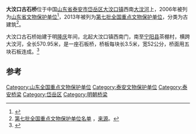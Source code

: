 {{coord|35|56|47|N|117|05|46|E|scale:10000|display=title}}
{{文物保护单位
| 级别 = 全国
| 省区市 = 山东省
| 图片 = 大汶口古石桥龙头.jpg
| 名称 = 大汶口古石桥
| 编号 = 7-1152-3-450
| 分类 = 古建筑
| 时代 = 明
| 所在 = [[山东省|山东省]][[泰安市|泰安市]][[岱岳区|岱岳区]]
| 登录 = 2013年3月5日
}}
'''大汶口古石桥'''位于中国[[山东省|山东省]][[泰安市|泰安市]][[岱岳区|岱岳区]][[大汶口镇|大汶口镇]]西南[[大汶河|大汶河]]上，2006年被列为[[山东省文物保护单位|山东省文物保护单位]]<ref>{{cite news |title=山东省人民政府关于公布第三批省级文物保护单位名单的通知（鲁政发[2006]136号） |url=http://www.fsou.com/html/text/lar/168947/16894736.html |accessdate=2012-05-13 |newspaper=法搜 |deadurl=yes |archiveurl=https://web.archive.org/web/20130928120327/http://www.fsou.com/html/text/lar/168947/16894736.html |archivedate=2013-09-28 }}</ref>，2013年被列为[[第七批全国重点文物保护单位|第七批全国重点文物保护单位]]，分类为古建筑<ref>[http://www.ncha.gov.cn/Portals/0/download/dqpqgzdwwbhdw.pdf 第七批全国重点文物保护单位名单] {{Wayback|url=http://www.ncha.gov.cn/Portals/0/download/dqpqgzdwwbhdw.pdf |date=20210611021942 }} ，[https://web.archive.org/web/20130607035437/http://www.sach.gov.cn/tabid/96/InfoID/39229/frtid/134/Default.aspx 来源]。</ref>。

大汶口古石桥始建于明[[隆庆_(明朝)|隆庆]]年间，北起大汶口镇西南门，南至[[宁阳县|宁阳县]]茶棚村，横跨大汶河，全长570.95米，是一座石板桥，桥板每块长3.5米，宽52公分，桥面用五块石板连成。<ref>{{Cite web |url=http://www.sgyglxs.com/html/news/483.Html |title=大汶口古石桥、萧大亨墓地石刻被评为“国保”级文物 |accessdate=2015-08-09 |archive-date=2016-03-04 |archive-url=https://web.archive.org/web/20160304105220/http://www.sgyglxs.com/html/news/483.Html |dead-url=no }}</ref>

== 参考 ==
{{reflist}}
{{山东小作品}}
{{泰安市境内的山东省文物保护单位}}
{{泰安市主题|state=expanded}}

{{DEFAULTSORT:D}}
[[Category:山东全国重点文物保护单位|Category:山东全国重点文物保护单位]]
[[Category:泰安文物保护单位|Category:泰安文物保护单位]]
[[Category:泰安桥梁|Category:泰安桥梁]]
[[Category:岱岳区|Category:岱岳区]]
[[Category:明朝桥梁|Category:明朝桥梁]]